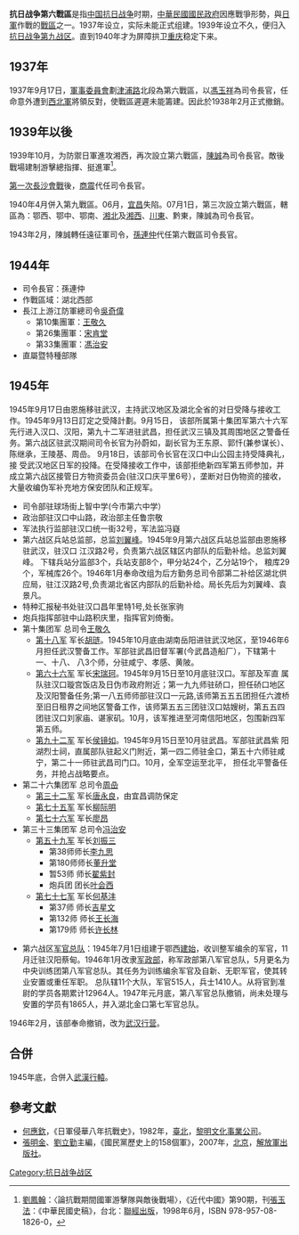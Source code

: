 '''抗日战争第六戰區'''是指[[中国|中国]][[抗日战争|抗日战争]]时期，[[中華民國|中華民國]][[國民政府|國民政府]]因應戰爭形勢，與[[日軍|日軍]]作戰的[[抗日战争战区|戰區]]之一。1937年设立，实际未能正式组建。1939年设立不久，便归入[[抗日战争第九战区|抗日战争第九战区]]。直到1940年才为屏障拱卫[[重庆|重庆]]稳定下来。

==1937年==
1937年9月17日，[[國民政府軍事委員會|軍事委員會]]劃[[津浦路|津浦路]]北段為第六戰區，以[[馮玉祥|馮玉祥]]為司令長官，任命意外遭到[[西北軍|西北軍]]將領反對，使戰區遲遲未能籌建。因此於1938年2月正式撤銷。

==1939年以後==
1939年10月，为防禦日軍進攻湘西，再次設立第六戰區，[[陳誠|陳誠]]為司令長官。敵後戰場建制游擊總指揮、挺進軍<ref>[[劉鳳翰|劉鳳翰]]：〈論抗戰期間國軍游擊隊與敵後戰場〉，《近代中國》第90期，刊[[張玉法|張玉法]]：《中華民國史稿》，台北：[[聯經出版|聯經出版]]，1998年6月，ISBN 978-957-08-1826-0，</ref>{{rp|409-410}}。

[[第一次長沙會戰|第一次長沙會戰]]後，[[商震|商震]]代任司令長官。

1940年4月併入第九戰區。06月，[[宜昌|宜昌]]失陷。07月1日，第三次設立第六戰區，轄區為：鄂西、鄂中、鄂南、[[湘北|湘北]]及[[湘西|湘西]]、[[川東|川東]]、黔東，陳誠為司令長官。

1943年2月，陳誠轉任遠征軍司令，[[孫連仲|孫連仲]]代任第六戰區司令長官。

==1944年==
*司令長官：孫連仲
*作戰區域：湖北西部
*長江上游江防軍總司令[[吳奇偉|吳奇偉]]
**第10集團軍：[[王敬久|王敬久]]
**第26集團軍：[[宋肯堂|宋肯堂]]
**第33集團軍：[[馮治安|馮治安]]
*直屬暨特種部隊

==1945年== 
1945年9月17日由恩施移驻武汉，主持武汉地区及湖北全省的对日受降与接收工作。1945年9月13日訂定之受降計劃。9月15日， 该部所属第十集团军第六十六军先行进入汉口、汉阳，第九十二军进驻武昌，担任武汉三镇及其周围地区之警备任务。第六战区驻武汉期间司令长官为孙蔚如，副长官为王东原、郭忏(兼参谋长）、陈继承，王陵基、周嵒。 9月18日，该部司令长官在汉口中山公园主持受降典礼，接 受武汉地区日军的投降。在受降接收工作中，该部拒绝新四军第五师参加，并成立第六战区接管日方物资委员会(驻汉口庆平里6号），垄断对日伪物资的接收，大量收编伪军补充地方保安团队和正规军。
* 司令部驻球场街上智中学(今市第六中学）
* 政治部驻汉口中山路，政治部主任鲁宗敬
* 军法执行监部驻汉口统一街32号，军法监冯嶷
* 第六战区兵站总监部，总监[[刘翼峰|刘翼峰]]。1945年9月第六战区兵站总监部由恩施移驻武汉，驻汉口 江汉路2号，负责第六战区辖区内部队的后勤补给。总监刘翼峰。 下辖兵站分监部3个，兵站支部8个，甲分站24个，乙分站19个， 粮库29个，军械库26个。1946年1月奉命改组为后方勤务总司令部第二补给区湖北供应局，驻江汉路2号,负责湖北省区内部队的后勤补给。局长先后为刘翼峰、袁景凡。
* 特种汇报秘书处驻汉口昌年里特1号,处长张家驹
* 炮兵指挥部驻中山路积庆里，指挥官刘倚衡。
*第十集团军 总司令[[王敬久|王敬久]]
**[[国民革命军第十八军|第十八军]] 军长[[胡琏|胡琏]]。1945年10月底由湖南岳阳进驻武汉地区，至1946年6月担任武汉警备工作。军部驻武昌旧督军署(今武昌造船厂），下辖第十一、十八、 八3个师，分驻咸宁、孝感、黄陂。
**[[国民革命军第六十六军|第六十六军]] 军长[[宋瑞珂|宋瑞珂]]。1945年9月15日至10月底驻汉口。军部及军直 属队驻汉口璇宫饭店及日伪市政府附近；第一九九师驻硚口，担任硚口地区及汉阳警备任务;第一八五师师部驻汉口一元路,该师第五五五团担任六渡桥至旧日租界之间地区警备工作，该师第五五三团驻汉口姑嫂树，第五五四团驻汉口刘家庙、谌家矶。10月，该军推进至河南信阳地区，包围新四军第五师。
**[[国民革命军第九十二军|第九十二军]] 军长[[侯镜如|侯镜如]]。1945年9月15日至10月驻武昌。军部驻武昌紫 阳湖烈士祠，直属部队驻起义门附近，第一四二师驻金口，第五十六师驻咸宁，第二十一师驻武昌司门口。10月，全军空运至北平， 担任北平警备任务，并抢占战略要点。
*第二十六集团军 总司令[[周喦|周喦]]
**[[国民革命军第三十二军|第三十二军]] 军长[[唐永良|唐永良]]，由宜昌调防保定
**[[国民革命军第七十五军|第七十五军]] 军长[[柳际明|柳际明]]
**[[国民革命军第七十六军|第七十六军]] 军长[[廖昂|廖昂]]
*第三十三集团军 总司令[[冯治安|冯治安]]
**[[国民革命军第五十九军|第五十九军]] 军长[[刘振三|刘振三]]
***第38师师长[[李九思|李九思]]    
***第180师师长[[董升堂|董升堂]]    
***暂53师 师长[[翟紫封|翟紫封]]    
***炮兵团 团长[[叶会西|叶会西]]    
**[[国民革命军第七十七军|第七十七军]] 军长[[何基沣|何基沣]]
***第37师 师长[[吉星文|吉星文]]    
***第132师 师长[[王长海|王长海]]    
***第179师 师长[[许长林|许长林]]   

*第六战区[[军官总队|军官总队]]：1945年7月1日组建于鄂西[[建始县|建始]]，收训整军编余的军官，11月迁驻汉阳蔡甸。1946年1月改隶[[军政部|军政部]]，称军政部第八军官总队，5月更名为中央训练团第八军官总队。其任务为训练编余军官及自新、无职军官，使其转业安置或重任军职。 总队辖11个大队，军官515人，兵士1410人。从将官到准尉的学员各期累计12964人。1947年元月底，第八军官总队撤销，尚未处理与安置的学员有1865人，并入湖北金口第七军官总队。


1946年2月，该部奉命撤销，改为[[武汉行营|武汉行营]]。

==合併==
1945年底，合併入[[武漢行轅|武漢行轅]]。

==參考文獻==
*[[何應欽|何應欽]]，《日軍侵華八年抗戰史》，1982年，[[臺北|臺北]]，[[黎明文化事業公司|黎明文化事業公司]]。
*[[張明金|張明金]]、[[劉立勤|劉立勤]]主編，《國民黨歷史上的158個軍》，2007年，[[北京|北京]]，[[解放軍出版社|解放軍出版社]]。

{{中日戰爭戰區}}

[[Category:抗日战争战区|Category:抗日战争战区]]
